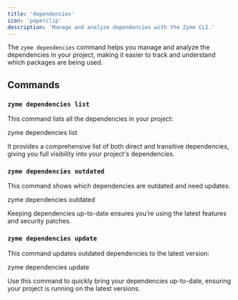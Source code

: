 ```yaml
---
title: 'dependencies'
icon: 'paperclip'
description: 'Manage and analyze dependencies with the Zyme CLI.'
---
```



The `zyme dependencies` command helps you manage and analyze the dependencies in your project, making it easier to track and understand which packages are being used.

## Commands

### `zyme dependencies list`

This command lists all the dependencies in your project:

<CodeBlock language="bash">
zyme dependencies list
</CodeBlock>

It provides a comprehensive list of both direct and transitive dependencies, giving you full visibility into your project's dependencies.

### `zyme dependencies outdated`

This command shows which dependencies are outdated and need updates:

<CodeBlock language="bash">
zyme dependencies outdated
</CodeBlock>

Keeping dependencies up-to-date ensures you’re using the latest features and security patches.

### `zyme dependencies update`

This command updates outdated dependencies to the latest version:

<CodeBlock language="bash">
zyme dependencies update
</CodeBlock>

Use this command to quickly bring your dependencies up-to-date, ensuring your project is running on the latest versions.

